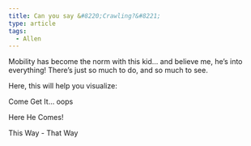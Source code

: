 ```yaml
---
title: Can you say &#8220;Crawling?&#8221;
type: article
tags:
  - Allen
---
```


Mobility has become the norm with this kid… and believe me, he’s into everything! There’s just so much to do, and so much to see.

Here, this will help you visualize:

Come Get It… oops

Here He Comes!

This Way - That Way
